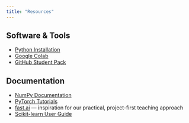 ```yaml
---
title: "Resources"
---
```


## Software & Tools
- [Python Installation](https://www.python.org/)
- [Google Colab](https://colab.research.google.com/)
- [GitHub Student Pack](https://education.github.com/pack)

## Documentation
- [NumPy Documentation](https://numpy.org/doc/)
- [PyTorch Tutorials](https://pytorch.org/tutorials/)
- [fast.ai](https://www.fast.ai/) — inspiration for our practical, project-first teaching approach
- [Scikit-learn User Guide](https://scikit-learn.org/stable/user_guide.html)